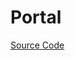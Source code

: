 
<Meta of={PortalStories} />

# Portal

<Description of={Portal} />

[Source Code](https://github.com/Mezzanine-UI/mezzanine/blob/main/packages/react/src/Portal/Portal.tsx)

<ArgTypes of={Portal} />
